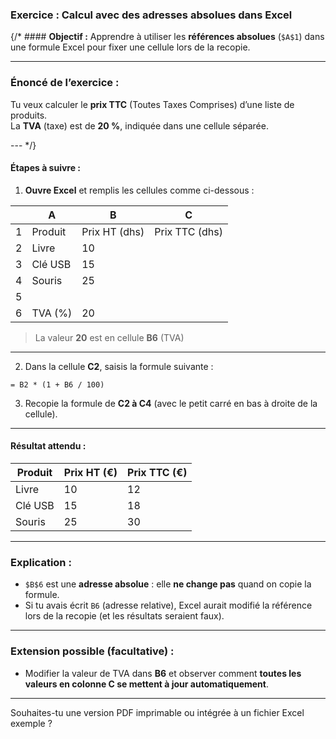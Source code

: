 ### **Exercice : Calcul avec des adresses absolues dans Excel**

{/* #### **Objectif :**
Apprendre à utiliser les **références absolues** (`$A$1`) dans une formule Excel pour fixer une cellule lors de la recopie.

---

### **Énoncé de l’exercice :**

Tu veux calculer le **prix TTC** (Toutes Taxes Comprises) d’une liste de produits.  
La **TVA** (taxe) est de **20 %**, indiquée dans une cellule séparée.

--- */}

#### **Étapes à suivre :**

1. **Ouvre Excel** et remplis les cellules comme ci-dessous :

|     | A        | B          | C         |  
|-----|----------|------------|-----------|  
| 1    | Produit  | Prix HT (dhs)| Prix TTC (dhs) |  
| 2    | Livre    | 10         |           |  
|  3   | Clé USB  | 15         |           |  
|  4   | Souris   | 25         |           |  
|  5   |          |            |           |  
|  6   | TVA (%)  | 20         |           |  

> La valeur **20** est en cellule **B6** (TVA)

---

2. Dans la cellule **C2**, saisis la formule suivante :  
```excel
= B2 * (1 + B6 / 100)
```

3. Recopie la formule de **C2 à C4** (avec le petit carré en bas à droite de la cellule).

---

#### **Résultat attendu :**

| Produit  | Prix HT (€) | Prix TTC (€) |
|----------|-------------|---------------|
| Livre    | 10          | 12            |
| Clé USB  | 15          | 18            |
| Souris   | 25          | 30            |

---

### **Explication :**

- `$B$6` est une **adresse absolue** : elle **ne change pas** quand on copie la formule.
- Si tu avais écrit `B6` (adresse relative), Excel aurait modifié la référence lors de la recopie (et les résultats seraient faux).

---

### **Extension possible (facultative)** :

- Modifier la valeur de TVA dans **B6** et observer comment **toutes les valeurs en colonne C se mettent à jour automatiquement**.

---

Souhaites-tu une version PDF imprimable ou intégrée à un fichier Excel exemple ? 